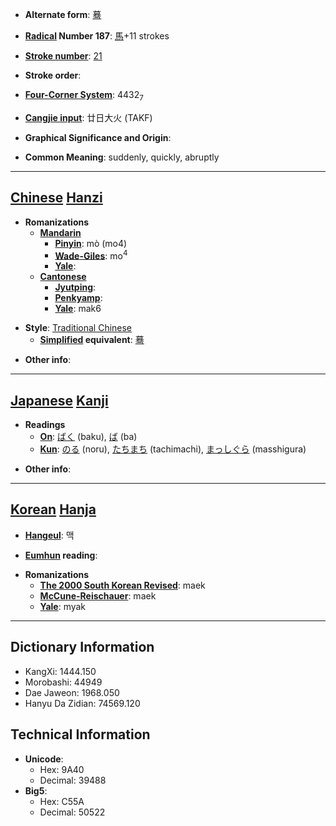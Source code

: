 * '''Alternate form''': [[蓦]]

* '''[[Wiktionary:Chinese radical index| Radical]] Number 187''': [[Wiktionary:Chinese radical index 馬|馬]]+11 strokes

* '''[[Wiktionary:Chinese total strokes index|Stroke number]]''': [[Wiktionary:Chinese total strokes index 21|21]]

* '''Stroke order''': 

* '''[[Wiktionary:Chinese four corner index|Four-Corner System]]''': 4432<sub>7</sub>

* '''[[Wiktionary:Chinese Cangjie index|Cangjie input]]''': 廿日大火 (TAKF)

* '''Graphical Significance and Origin''': 

* '''Common Meaning''': suddenly, quickly, abruptly

----

== [[Chinese]] [[Hanzi]] ==

* '''Romanizations'''
** '''[[Mandarin]]'''
*** '''[[Pinyin]]''': mò (mo4)
*** '''[[Wade-Giles]]''': mo<sup>4</sup>
*** '''[[Yale]]''': 
** '''[[Cantonese]]'''
*** '''[[Jyutping]]''':
*** '''[[Penkyamp]]''': 
*** '''[[Yale]]''': mak6

* '''Style''': [[Traditional Chinese]] 
** '''[[Simplified Chinese|Simplified]] equivalent''': [[蓦]]

* '''Other info''': 

----

== [[Japanese]] [[Kanji]] ==

* '''Readings'''
** '''[[On]]''': [[ばく]] (baku), [[ば]] (ba)
** '''[[Kun]]''': [[のる]] (noru), [[たちまち]] (tachimachi), [[まっしぐら]] (masshigura)

* '''Other info''':  

----

== [[Korean]] [[Hanja]] ==

* '''[[Hangeul]]''': 맥

* '''[[Eumhun]] reading''': 

* '''Romanizations'''
** '''[[The 2000 South Korean Revised Romanization|The 2000 South Korean Revised]]''': maek
** '''[[McCune-Reischauer]]''': maek
** '''[[Yale]]''': myak

----

== Dictionary Information ==

* KangXi: 1444.150
* Morobashi: 44949
* Dae Jaweon: 1968.050
* Hanyu Da Zidian: 74569.120

== Technical Information ==

* '''Unicode''':
** Hex: 9A40
** Decimal: 39488
* '''Big5''':
** Hex: C55A
** Decimal: 50522